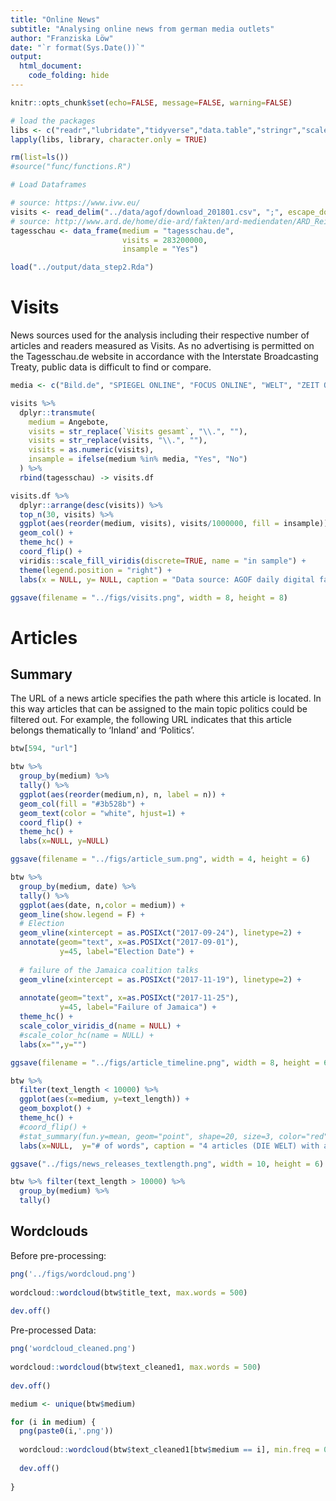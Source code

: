 ```yaml
---
title: "Online News"
subtitle: "Analysing online news from german media outlets"
author: "Franziska Löw"
date: "`r format(Sys.Date())`"
output: 
  html_document:
    code_folding: hide
---
```


```r
knitr::opts_chunk$set(echo=FALSE, message=FALSE, warning=FALSE)
```

```r
# load the packages
libs <- c("readr","lubridate","tidyverse","data.table","stringr","scales","ggthemes","xtable","viridis")
lapply(libs, library, character.only = TRUE)

rm(list=ls())
#source("func/functions.R")

# Load Dataframes

# source: https://www.ivw.eu/
visits <- read_delim("../data/agof/download_201801.csv", ";", escape_double = FALSE, locale = locale(encoding = "ISO-8859-1"),  trim_ws = TRUE)
# source: http://www.ard.de/home/die-ard/fakten/ard-mediendaten/ARD_Reichweitendaten/409224/index.html
tagesschau <- data_frame(medium = "tagesschau.de",
                         visits = 283200000,
                         insample = "Yes")

load("../output/data_step2.Rda")
```

# Visits

News sources used for the analysis including their respective number of articles and readers measured as Visits. As no advertising is permitted on the Tagesschau.de website in accordance with the Interstate Broadcasting Treaty, public data is difficult to find or compare. 

```r
media <- c("Bild.de", "SPIEGEL ONLINE", "FOCUS ONLINE", "WELT", "ZEIT ONLINE", "stern.de")

visits %>%
  dplyr::transmute(
    medium = Angebote,
    visits = str_replace(`Visits gesamt`, "\\.", ""),
    visits = str_replace(visits, "\\.", ""),
    visits = as.numeric(visits),
    insample = ifelse(medium %in% media, "Yes", "No")
  ) %>%
  rbind(tagesschau) -> visits.df
```

```r
visits.df %>%
  dplyr::arrange(desc(visits)) %>%
  top_n(30, visits) %>%
  ggplot(aes(reorder(medium, visits), visits/1000000, fill = insample)) +
  geom_col() +
  theme_hc() +
  coord_flip() +
  viridis::scale_fill_viridis(discrete=TRUE, name = "in sample") +
  theme(legend.position = "right") +
  labs(x = NULL, y= NULL, caption = "Data source: AGOF daily digital facts\nINFOnline (tagesschau.de)")

ggsave(filename = "../figs/visits.png", width = 8, height = 8)
```

# Articles

## Summary

The URL of a news article specifies the path where this article is located. In this way articles that can be assigned to the main topic politics could be filtered out. For example, the following URL indicates that this article belongs thematically to 'Inland' and 'Politics'. 

```r
btw[594, "url"]
```

```r
btw %>%
  group_by(medium) %>%
  tally() %>%
  ggplot(aes(reorder(medium,n), n, label = n)) +
  geom_col(fill = "#3b528b") +
  geom_text(color = "white", hjust=1) +
  coord_flip() +
  theme_hc() +
  labs(x=NULL, y=NULL)

ggsave(filename = "../figs/article_sum.png", width = 4, height = 6)
```

```r
btw %>%
  group_by(medium, date) %>%
  tally() %>%
  ggplot(aes(date, n,color = medium)) +
  geom_line(show.legend = F) +
  # Election
  geom_vline(xintercept = as.POSIXct("2017-09-24"), linetype=2) +
  annotate(geom="text", x=as.POSIXct("2017-09-01"), 
           y=45, label="Election Date") +
  
  # failure of the Jamaica coalition talks
  geom_vline(xintercept = as.POSIXct("2017-11-19"), linetype=2) +
  
  annotate(geom="text", x=as.POSIXct("2017-11-25"), 
           y=45, label="Failure of Jamaica") +
  theme_hc() +
  scale_color_viridis_d(name = NULL) +
  #scale_color_hc(name = NULL) +
  labs(x="",y="")

ggsave(filename = "../figs/article_timeline.png", width = 8, height = 6)
```

```r
btw %>%
  filter(text_length < 10000) %>%
  ggplot(aes(x=medium, y=text_length)) +
  geom_boxplot() +
  theme_hc() +
  #coord_flip() +
  #stat_summary(fun.y=mean, geom="point", shape=20, size=3, color="red", fill="red") +
  labs(x=NULL,  y="# of words", caption = "4 articles (DIE WELT) with a text length > 10000 words are not plotted")

ggsave("../figs/news_releases_textlength.png", width = 10, height = 6)
```

```r
btw %>% filter(text_length > 10000) %>% 
  group_by(medium) %>%
  tally()
```

## Wordclouds 

Before pre-processing:
```r
png('../figs/wordcloud.png')
  
wordcloud::wordcloud(btw$title_text, max.words = 500)
  
dev.off()
```

Pre-processed Data:

```r
png('wordcloud_cleaned.png')
  
wordcloud::wordcloud(btw$text_cleaned1, max.words = 500)
  
dev.off()
```

```r
medium <- unique(btw$medium)

for (i in medium) {
  png(paste0(i,'.png'))
  
  wordcloud::wordcloud(btw$text_cleaned1[btw$medium == i], min.freq = 00)
  
  dev.off()
  
}
```



